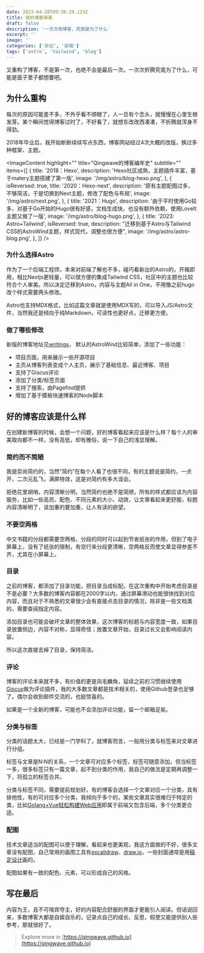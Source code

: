 ```yaml
---
date: 2023-04-28T09:38:29.123Z
title: 我的博客审美
draft: false
description: '一次次改博客，究竟是为了什么'
excerpt: ''
image: ''
categories: ['杂记', '前端']
tags: ['astro', 'tailwind', 'blog']
---
```



又重构了博客，不是第一次，也绝不会是最后一次。一次次折腾究竟为了什么，可能是面子里子都想要吧。

## 为什么重构

每次的原因可能差不多，不外乎看不顺眼了，人一旦有个念头，就慢慢在心里生根发芽。某个瞬间觉得博客过时了，不好看了，就想东改改西凑凑，不折腾就浑身不得劲。

2018年毕业后，我开始断断续续写点东西，博客网站经过4次大概的改版，换过多种框架、主题。

<ImageContent
  highlight=""
  title="Qingwave的博客编年史"
  subtitle=""
  items={[
    {
      title: '2018：Hexo',
      description:
        'Hexo社区成熟，主题插件丰富，基于matery主题搭建了第一版',
      image: '/img/astro/blog-hexo.png',
    },
    {
      isReversed: true,
      title: '2020：Hexo-next',
      description:
        '原有主题配图过多，不够简洁，于是切换到Next主题，修改了配色与布局',
      image: '/img/astro/next.png',
    },
    {
      title: '2021：Hugo',
      description:
        '由于平时使用Go较多，对基于Go开始的Hugo很有好感，文档生成快，也没有额外依赖，使用LoveIt主题又做了一版',
      image: '/img/astro/blog-hugo.png',
    },
    {
      title: '2023: Astro+Tailwind',
      isReversed: true,
      description:
        "迁移到基于Astro与Tailwind CSS的AstroWind主题，样式现代，调整也很方便",
      image: '/img/astro/astro-blog.png',
    },
  ]}
/>

### 为什么选择Astro

作为了一个后端工程师，本来对前端了解也不多，碰巧看新出的Astro的，开箱即用，相比Nextjs更轻量，可以很方便的集成Tailwind CSS，社区中的主题也比较符合个人审美。所以决定迁移到Astro，内容与主题All in One，不用像之前hugo改个样式需要两头修改。

Astro也支持MDX格式，比如这篇文章就是使用MDX写的，可以导入JS/Astro文件，当然我还是倾向于纯Markdown，可读性也更好点，迁移更方便。

### 做了哪些修改

新版的博客地址见[writings](https://github.com/qingwave/writings)， 默认的AstroWind比较简单，添加了一些功能：
- 项目页面，用来展示一些开源项目
- 主页从博客列表变成个人主页，展示了基础信息、最近博客、项目
- 支持了Giscus评论
- 添加了分类/标签页面
- 支持了搜索，由Pagefind提供
- 增加了基于模板快速博客的Node脚本

## 好的博客应该是什么样

在创建新博客的时候，会想一个问题，好的博客看起来应该是什么样？每个人的审美取向都不一样，没有高低，却有雅俗，说一下自己的浅显理解。

### 简约而不简陋

我是崇尚简约的，当然“简约”在每个人看了也很不同，有的主题说是简约，一点开，二次元乱飞，满屏特效，这是对简约有多大误会。

拒绝花里胡哨，内容清晰分明，当然简约也绝不是简陋，所有的样式都应该为内容服务，比如一些高亮、配色、不同元素的大小、动效，让文章看起来更舒服，标题内容清晰明了，该加重的要加重，让人有读的欲望。

### 不要空两格

中文书籍的分段都需要空两格，分段的同时可以起到节省纸张的作用，但到了电子屏幕上，没有了纸张的限制，有空行来分段更清晰，空两格反而使文章显得参差不齐，尤其在小屏幕上。

### 目录

之前的博客，都添加了目录功能，把目录当成标配。在这次重构中开始考虑目录是不是必要？大多数的博客内容都在2000字以内，通过屏幕滑动也能很快找到对应内容，而且对于不熟悉的文章很少会有直接点击目录的情况，除非是一些文档类的，需要查阅指定内容。

添加目录也可能会破坏文章的整体效果，这次博客的标题与内容宽度一致，如果目录放置侧边，内容不对称，显得奇怪；放置文章开始，目录过长又会影响阅读内容。

所以这次直接去掉了目录，保持简洁。

### 评论

博客的评论本来就不多，有价值的更是凤毛麟角，延续之前的习惯继续使用[Giscus](https://giscus.app/zh-CN)做为评论插件，我的大多数文章都是技术相关的，使用Github登录也足够了。偶尔会收到邮件交流的，也挺惊喜的。

如果是一个全新的博客，可能也不会添加评论功能，留一个邮箱足矣。

### 分类与标签

分类的话题太大，已经是一门学科了，就博客而言，一般用分类与标签来对文章进行分组。

标签与文章是N:N的关系，一个文章可对应多个标签，标签可随意添加，但当标签一多，很多标签只有一篇文章，起不到分类的作用，我自己的做法是定期再调整一下，将孤立的标签合并。

分类与标签不同，需要提前规划好。有的博客会选择一个文章对应一个分类，具有排他性，有的可对应多个分类，我倾向于多个的，某些文章其实很难归于特定的类，比如[Golang+Vue轻松构建Web应用](/golang-vue-starter)即属于前端又包含后端，多个分类更合适。

### 配图

技术文章适当的配图可以便于理解，看起来也更美观，我这方面做的不好，很多文章没有配图，自己常用的画图工具有[excalidraw](https://excalidraw.com/)、[draw.io](https://www.draw.io)，一些封面通常是用[稿定设计](https://www.gaoding.com/)画的。

配图如果有一致的配色、元素，可以形成自己的风格。

## 写在最后

内容为王，且不可喧宾夺主，好的内容配合舒服的界面才更能引人阅读。但话说回来，多数博客大都是自娱自乐的，记录点自己的成长、反思，假使又能提供别人些参考，那就很好了。

> Explore more in [https://qingwave.github.io](https://qingwave.github.io)
